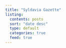 ```yaml
---
title: "Syldavia Gazette"
listing:
  contents: posts
  sort: "date desc"
  type: default
  categories: true
  feed: true
---
```

